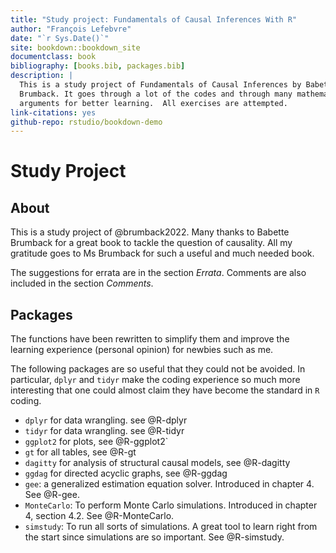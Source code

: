 ```yaml
--- 
title: "Study project: Fundamentals of Causal Inferences With R"
author: "François Lefebvre"
date: "`r Sys.Date()`"
site: bookdown::bookdown_site
documentclass: book
bibliography: [books.bib, packages.bib]
description: |
  This is a study project of Fundamentals of Causal Inferences by Babette A.
  Brumback. It goes through a lot of the codes and through many mathematical
  arguments for better learning.  All exercises are attempted.
link-citations: yes
github-repo: rstudio/bookdown-demo
---
```


# Study Project {-}

## About {-}

This is a study project of @brumback2022. Many thanks to Babette Brumback for a 
great book to tackle the question of causality.  All my gratitude goes to 
Ms Brumback for such a useful and much needed book.

The suggestions for errata are in the section *Errata*. Comments are also
included in the section *Comments*.

## Packages {-}

The functions have been rewritten to simplify them and improve the
learning experience (personal opinion) for newbies such as me.

The following packages are so useful that they
could not be avoided. In particular, `dplyr` and `tidyr` make the coding 
experience so much more interesting that one could almost claim they have become
the standard in `R` coding.

* `dplyr` for data wrangling. see @R-dplyr
* `tidyr` for data wrangling. see @R-tidyr
* `ggplot2` for plots, see @R-ggplot2`
* `gt` for all tables, see @R-gt
* `dagitty` for analysis of structural causal models, see @R-dagitty
* `ggdag` for directed acyclic graphs, see @R-ggdag
* `gee`: a generalized estimation equation solver. Introduced in chapter 4.
See @R-gee.
* `MonteCarlo`: To perform Monte Carlo simulations. Introduced in chapter 4,
section 4.2. See @R-MonteCarlo.
* `simstudy`: To run all sorts of simulations. A great tool to learn right from the
start since simulations are so important. See @R-simstudy.
